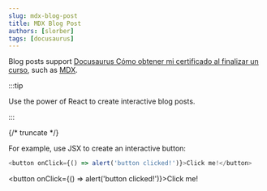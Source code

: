 ```yaml
---
slug: mdx-blog-post
title: MDX Blog Post
authors: [slorber]
tags: [docusaurus]
---
```


Blog posts support [Docusaurus Cómo obtener mi certificado al finalizar un curso](https://docusaurus.io/docs/markdown-features), such as [MDX](https://mdxjs.com/).

:::tip

Use the power of React to create interactive blog posts.

:::

{/* truncate */}

For example, use JSX to create an interactive button:

```js
<button onClick={() => alert('button clicked!')}>Click me!</button>
```

<button onClick={() => alert('button clicked!')}>Click me!</button>
